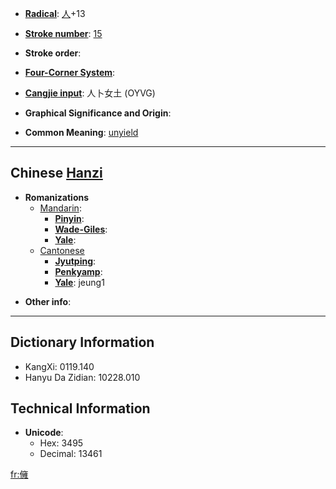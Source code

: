 * '''[[Wiktionary:Chinese radical index| Radical]]''': [[Wiktionary:Chinese radical index 人|人]]+13

* '''[[Wiktionary:Chinese total strokes index|Stroke number]]''': [[Wiktionary:Chinese total strokes index 15|15]]

* '''Stroke order''': 

* '''[[Wiktionary:Chinese four corner index|Four-Corner System]]''': 

* '''[[Wiktionary:Chinese Cangjie index|Cangjie input]]''': 人卜女土 (OYVG)

* '''Graphical Significance and Origin''': 

* '''Common Meaning''': [[unyield]]

----

== Chinese [[Hanzi]] ==

* '''Romanizations'''
** [[Mandarin]]:
*** '''[[Pinyin]]''': 
*** '''[[Wade-Giles]]''': 
*** '''[[Yale]]''': 
**[[Cantonese]]
***'''[[Jyutping]]''':
***'''[[Penkyamp]]''': 
***'''[[Yale]]''': jeung1

* '''Other info''': 

----

== Dictionary Information ==

* KangXi: 0119.140
* Hanyu Da Zidian: 10228.010

== Technical Information ==

* '''Unicode''':
** Hex: 3495
** Decimal: 13461
[[fr:㒕]]